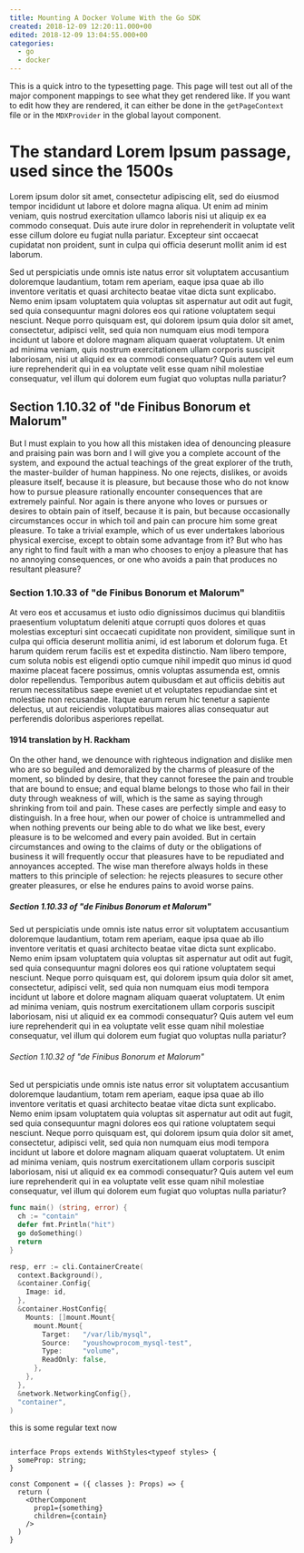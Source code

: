 ```yaml
---
title: Mounting A Docker Volume With the Go SDK
created: 2018-12-09 12:20:11.000+00
edited: 2018-12-09 13:04:55.000+00
categories: 
  - go
  - docker
---
```


This is a quick intro to the typesetting page. This page will test out all of the major component mappings to see 
what they get rendered like. If you want to edit how they are rendered, it can either be done in the `getPageContext` 
file or in the `MDXProvider` in the global layout component. 

# The standard Lorem Ipsum passage, used since the 1500s

Lorem ipsum dolor sit amet, consectetur adipiscing elit, sed do eiusmod tempor incididunt ut labore et dolore magna 
aliqua. Ut enim ad minim veniam, quis nostrud exercitation ullamco laboris nisi ut aliquip ex ea commodo consequat.
Duis aute irure dolor in reprehenderit in voluptate velit esse cillum dolore eu fugiat nulla pariatur. Excepteur 
sint occaecat cupidatat non proident, sunt in culpa qui officia deserunt mollit anim id est laborum.

Sed ut perspiciatis unde omnis iste natus error sit voluptatem accusantium doloremque laudantium, totam rem aperiam, 
eaque ipsa quae ab illo inventore veritatis et quasi architecto beatae vitae dicta sunt explicabo. Nemo enim ipsam 
voluptatem quia voluptas sit aspernatur aut odit aut fugit, sed quia consequuntur magni dolores eos qui ratione 
voluptatem sequi nesciunt. Neque porro quisquam est, qui dolorem ipsum quia dolor sit amet, consectetur, adipisci 
velit, sed quia non numquam eius modi tempora incidunt ut labore et dolore magnam aliquam quaerat voluptatem. Ut 
enim ad minima veniam, quis nostrum exercitationem ullam corporis suscipit laboriosam, nisi ut aliquid ex ea commodi 
consequatur? Quis autem vel eum iure reprehenderit qui in ea voluptate velit esse quam nihil molestiae consequatur, 
vel illum qui dolorem eum fugiat quo voluptas nulla pariatur?

## Section 1.10.32 of "de Finibus Bonorum et Malorum"

But I must explain to you how all this mistaken idea of denouncing pleasure and praising pain was born and I will 
give you a complete account of the system, and expound the actual teachings of the great explorer of the truth, the 
master-builder of human happiness. No one rejects, dislikes, or avoids pleasure itself, because it is pleasure, but 
because those who do not know how to pursue pleasure rationally encounter consequences that are extremely painful. 
Nor again is there anyone who loves or pursues or desires to obtain pain of itself, because it is pain, but because 
occasionally circumstances occur in which toil and pain can procure him some great pleasure. To take a trivial 
example, which of us ever undertakes laborious physical exercise, except to obtain some advantage from it? But who 
has any right to find fault with a man who chooses to enjoy a pleasure that has no annoying consequences, or one who 
avoids a pain that produces no resultant pleasure?

### Section 1.10.33 of "de Finibus Bonorum et Malorum"

At vero eos et accusamus et iusto odio dignissimos ducimus qui blanditiis praesentium voluptatum deleniti atque 
corrupti quos dolores et quas molestias excepturi sint occaecati cupiditate non provident, similique sunt in culpa 
qui officia deserunt mollitia animi, id est laborum et dolorum fuga. Et harum quidem rerum facilis est et expedita 
distinctio. Nam libero tempore, cum soluta nobis est eligendi optio cumque nihil impedit quo minus id quod maxime 
placeat facere possimus, omnis voluptas assumenda est, omnis dolor repellendus. Temporibus autem quibusdam et aut 
officiis debitis aut rerum necessitatibus saepe eveniet ut et voluptates repudiandae sint et molestiae non 
recusandae. Itaque earum rerum hic tenetur a sapiente delectus, ut aut reiciendis voluptatibus maiores alias 
consequatur aut perferendis doloribus asperiores repellat.

#### 1914 translation by H. Rackham

On the other hand, we denounce with righteous indignation and dislike men who are so beguiled and demoralized by the 
charms of pleasure of the moment, so blinded by desire, that they cannot foresee the pain and trouble that are bound 
to ensue; and equal blame belongs to those who fail in their duty through weakness of will, which is the same as 
saying through shrinking from toil and pain. These cases are perfectly simple and easy to distinguish. In a free 
hour, when our power of choice is untrammelled and when nothing prevents our being able to do what we like best, 
every pleasure is to be welcomed and every pain avoided. But in certain circumstances and owing to the claims of 
duty or the obligations of business it will frequently occur that pleasures have to be repudiated and annoyances 
accepted. The wise man therefore always holds in these matters to this principle of selection: he rejects pleasures 
to secure other greater pleasures, or else he endures pains to avoid worse pains.

##### Section 1.10.33 of "de Finibus Bonorum et Malorum"

Sed ut perspiciatis unde omnis iste natus error sit voluptatem accusantium doloremque laudantium, totam rem aperiam, 
eaque ipsa quae ab illo inventore veritatis et quasi architecto beatae vitae dicta sunt explicabo. Nemo enim ipsam 
voluptatem quia voluptas sit aspernatur aut odit aut fugit, sed quia consequuntur magni dolores eos qui ratione 
voluptatem sequi nesciunt. Neque porro quisquam est, qui dolorem ipsum quia dolor sit amet, consectetur, adipisci 
velit, sed quia non numquam eius modi tempora incidunt ut labore et dolore magnam aliquam quaerat voluptatem. Ut 
enim ad minima veniam, quis nostrum exercitationem ullam corporis suscipit laboriosam, nisi ut aliquid ex ea commodi 
consequatur? Quis autem vel eum iure reprehenderit qui in ea voluptate velit esse quam nihil molestiae consequatur, 
vel illum qui dolorem eum fugiat quo voluptas nulla pariatur?

###### Section 1.10.32 of "de Finibus Bonorum et Malorum"

Sed ut perspiciatis unde omnis iste natus error sit voluptatem accusantium doloremque laudantium, totam rem aperiam, 
eaque ipsa quae ab illo inventore veritatis et quasi architecto beatae vitae dicta sunt explicabo. Nemo enim ipsam 
voluptatem quia voluptas sit aspernatur aut odit aut fugit, sed quia consequuntur magni dolores eos qui ratione 
voluptatem sequi nesciunt. Neque porro quisquam est, qui dolorem ipsum quia dolor sit amet, consectetur, adipisci 
velit, sed quia non numquam eius modi tempora incidunt ut labore et dolore magnam aliquam quaerat voluptatem. Ut 
enim ad minima veniam, quis nostrum exercitationem ullam corporis suscipit laboriosam, nisi ut aliquid ex ea commodi 
consequatur? Quis autem vel eum iure reprehenderit qui in ea voluptate velit esse quam nihil molestiae consequatur, 
vel illum qui dolorem eum fugiat quo voluptas nulla pariatur?

```go
func main() (string, error) {
  ch := "contain"
  defer fmt.Println("hit")
  go doSomething()
  return 
}

resp, err := cli.ContainerCreate(
  context.Background(),
  &container.Config{
    Image: id,
  },
  &container.HostConfig{
    Mounts: []mount.Mount{
      mount.Mount{
        Target:   "/var/lib/mysql",
        Source:   "youshowprocom_mysql-test",
        Type:     "volume",
        ReadOnly: false,
      },
    },
  },
  &network.NetworkingConfig{},
  "container",
)
```

this is some regular text now

```tsx

interface Props extends WithStyles<typeof styles> {
  someProp: string;
}

const Component = ({ classes }: Props) => {
  return (
    <OtherComponent 
      prop1={something} 
      children={contain} 
    />
  )
}
```

